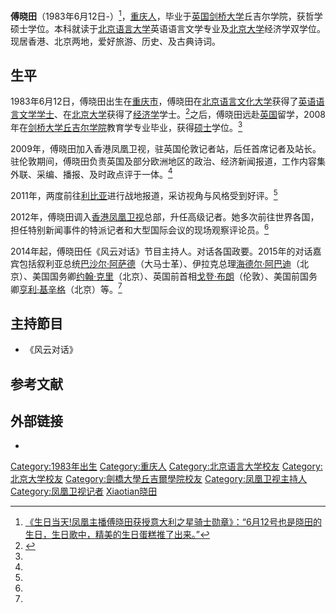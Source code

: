 {{Onesource|time=2020-12-15T03:16:37+00:00}}
{{藝人
|圖片     = <!-- Use only free-licenced images which meet WP:NFCC -->Replace this image female.svg
|圖片簡介 = 
|類型     = 节目主持
|姓名     = 傅晓田
|本名     = 
|英文名   = 
|暱稱     = 
|其他藝名 = 
|國籍     = {{PRC}}
|民族     = [[汉族|汉族]]
|籍貫     = <!-- 非特殊人士请慎用  -->
|出生地點 = [[重庆市|重庆市]]
|birth_date = {{birth date and age|1983|6|12}}
|逝世日期 = <!-- {{Death date and age|YYYY|MM|DD|YYYY|MM|DD}}（死亡在前，出生在后） -->
|逝世地點 = 
|職業     = 主持人、记者
|語言     = [[中文|中文]]、[[英文|英文]]
|教育程度 = [[北京语言文化大学|北京语言文化大学]]<br />[[北京大学|北京大学]]<br />[[剑桥大学|剑桥大学]]
|配偶     = <!--{{marriage|姓名|结婚年|}} -->
|兒女     = 
|父母     = 
|代表作   = 
|活躍年代 = 2009年至今
|經紀公司 = 
|獎項     = 
|網站     = 
}}
'''傅晓田'''（1983年6月12日-）<ref>[https://www.360kuai.com/pc/9f9aa063625062fd0?cota=4&kuai_so=1&tj_url=so_rec&sign=360_e39369d1 《生日当天!凤凰主播傅晓田获授意大利之星骑士勋章》：“6月12号也是晓田的生日，生日歌中，精美的生日蛋糕推了出来。”]</ref>，[[重庆市|重庆人]]，毕业于[[英国剑桥大学|英国剑桥大学]]丘吉尔学院，获哲学硕士学位。本科就读于[[北京语言大学|北京语言大学]]英语语言文学专业及[[北京大学|北京大学]]经济学双学位。现居香港、北京两地，爱好旅游、历史、及古典诗词。

==生平==
1983年6月12日，傅晓田出生在[[重庆市|重庆市]]，傅晓田在[[北京语言文化大学|北京语言文化大学]]获得了[[英语文化|英语语言文学]][[学士|学士]]、在[[北京大学|北京大学]]获得了[[经济学|经济学]]学士。<ref name="fish" >{{cite web |url=http://phtv.ifeng.com/detail_2014_02/17/33877494_0.shtml |title=凤凰卫视主持人傅晓田简介|date=2014-02-17 |accessdate=2014-04-10 |work=凤凰网 |archive-date=2020-12-04 |archive-url=https://web.archive.org/web/20201204231528/http://phtv.ifeng.com/detail_2014_02/17/33877494_0.shtml |dead-url=no }}</ref>之后，傅晓田远赴[[英国|英国]]留学，2008年在[[剑桥大学|剑桥大学]][[丘吉尔学院|丘吉尔学院]]教育学专业毕业，获得[[硕士|硕士]]学位。<ref name="fish" />

2009年，傅晓田加入香港凤凰卫视，驻英国伦敦记者站，后任首席记者及站长。驻伦敦期间，傅晓田负责英国及部分欧洲地区的政治、经济新闻报道，工作内容集外联、采编、播报、及时政点评于一体。<ref name="fish" />

2011年，两度前往[[利比亚|利比亚]]进行战地报道，采访视角与风格受到好评。<ref name="fish" />

2012年，傅晓田调入[[香港|香港]][[凤凰卫视|凤凰卫视]]总部，升任高级记者。她多次前往世界各国，担任特别新闻事件的特派记者和大型国际会议的现场观察评论员。<ref name="fish" />

2014年起，傅晓田任《风云对话》节目主持人。对话各国政要。2015年的对话嘉宾包括叙利亚总统[[巴沙尔·阿萨德|巴沙尔·阿萨德]]（大马士革）、伊拉克总理[[海德尔·阿巴迪|海德尔·阿巴迪]]（北京）、美国国务卿[[约翰·克里|约翰·克里]]（北京）、英国前首相[[戈登·布朗|戈登·布朗]]（伦敦）、美国前国务卿[[亨利·基辛格|亨利·基辛格]]（北京）等。<ref name="fish" />

==主持節目== 
*《风云对话》

==参考文献==
{{reflist}}

==外部链接==
*{{Sinaweibo|lovelivesforever}}

{{DEFAULTSORT:Fu Xiaotian}}
[[Category:1983年出生|Category:1983年出生]]
[[Category:重庆人|Category:重庆人]]
[[Category:北京语言大学校友|Category:北京语言大学校友]]
[[Category:北京大学校友|Category:北京大学校友]]
[[Category:劍橋大學丘吉爾學院校友|Category:劍橋大學丘吉爾學院校友]]
[[Category:凤凰卫视主持人|Category:凤凰卫视主持人]]
[[Category:凤凰卫视记者|Category:凤凰卫视记者]]
[[Category:傅姓|Xiaotian晓田]]